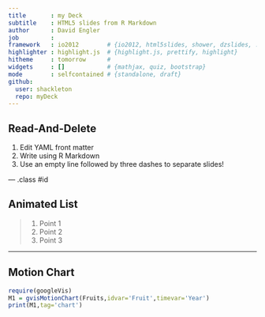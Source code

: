 ```yaml
---
title       : my Deck
subtitle    : HTML5 slides from R Markdown
author      : David Engler
job         : 
framework   : io2012        # {io2012, html5slides, shower, dzslides, ...}
highlighter : highlight.js  # {highlight.js, prettify, highlight}
hitheme     : tomorrow      # 
widgets     : []            # {mathjax, quiz, bootstrap}
mode        : selfcontained # {standalone, draft}
github:
  user: shackleton
  repo: myDeck
---
```


## Read-And-Delete

1. Edit YAML front matter
2. Write using R Markdown
3. Use an empty line followed by three dashes to separate slides!

--- .class #id 

## Animated List

> 1. Point 1
> 2. Point 2
> 3. Point 3

---

## Motion Chart

```r
require(googleVis)
M1 = gvisMotionChart(Fruits,idvar='Fruit',timevar='Year')
print(M1,tag='chart')
```
